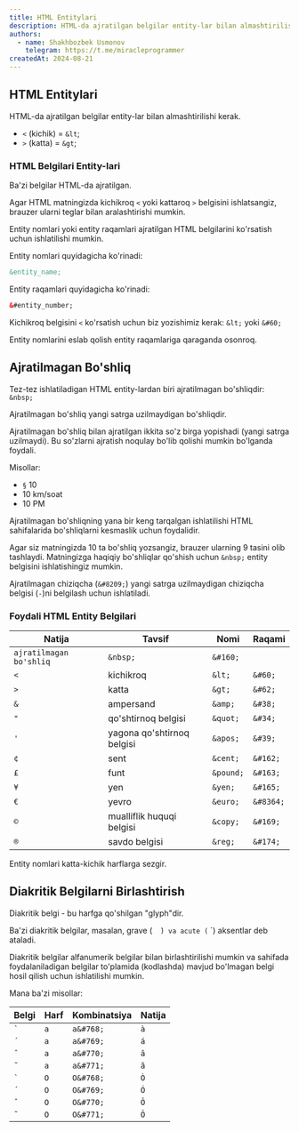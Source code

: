 ```yaml
---
title: HTML Entitylari
description: HTML-da ajratilgan belgilar entity-lar bilan almashtirilishi kerak.
authors:
  - name: Shakhbozbek Usmonov
    telegram: https://t.me/miracleprogrammer
createdAt: 2024-08-21
---
```


## HTML Entitylari

HTML-da ajratilgan belgilar entity-lar bilan almashtirilishi kerak.

- `<` (kichik) = `&lt`;
- `>` (katta) = `&gt`;

### HTML Belgilari Entity-lari

Ba'zi belgilar HTML-da ajratilgan.

Agar HTML matningizda kichikroq `<` yoki kattaroq `>` belgisini ishlatsangiz, brauzer ularni teglar bilan aralashtirishi mumkin.

Entity nomlari yoki entity raqamlari ajratilgan HTML belgilarini ko'rsatish uchun ishlatilishi mumkin.

Entity nomlari quyidagicha ko'rinadi:

```html
&entity_name;
```

Entity raqamlari quyidagicha ko'rinadi:

```html
&#entity_number;
```

Kichikroq belgisini `<` ko'rsatish uchun biz yozishimiz kerak: `&lt;` yoki `&#60;`

Entity nomlarini eslab qolish entity raqamlariga qaraganda osonroq.

## Ajratilmagan Bo'shliq

Tez-tez ishlatiladigan HTML entity-lardan biri ajratilmagan bo'shliqdir: `&nbsp;`

Ajratilmagan bo'shliq yangi satrga uzilmaydigan bo'shliqdir.

Ajratilmagan bo'shliq bilan ajratilgan ikkita so'z birga yopishadi (yangi satrga uzilmaydi). Bu so'zlarni ajratish noqulay bo'lib qolishi mumkin bo'lganda foydali.

Misollar:

- `§` 10
- 10 km/soat
- 10 PM

Ajratilmagan bo'shliqning yana bir keng tarqalgan ishlatilishi HTML sahifalarida bo'shliqlarni kesmaslik uchun foydalidir.

Agar siz matningizda 10 ta bo'shliq yozsangiz, brauzer ularning 9 tasini olib tashlaydi. Matningizga haqiqiy bo'shliqlar qo'shish uchun `&nbsp;` entity belgisini ishlatishingiz mumkin.

Ajratilmagan chiziqcha (`&#8209;`) yangi satrga uzilmaydigan chiziqcha belgisi (`‑`)ni belgilash uchun ishlatiladi.

### Foydali HTML Entity Belgilari

| Natija                  | Tavsif                     | Nomi      | Raqami    |
| ----------------------- | -------------------------- | --------- | --------- |
| `ajratilmagan bo'shliq` | `&nbsp;`                   | `&#160;`  |
| `<`                     | kichikroq                  | `&lt;`    | `&#60;`   |
| `>`                     | katta                      | `&gt;`    | `&#62;`   |
| `&`                     | ampersand                  | `&amp;`   | `&#38;`   |
| `"`                     | qo'shtirnoq belgisi        | `&quot;`  | `&#34;`   |
| `'`                     | yagona qo'shtirnoq belgisi | `&apos;`  | `&#39;`   |
| `¢`                     | sent                       | `&cent;`  | `&#162;`  |
| `£`                     | funt                       | `&pound;` | `&#163;`  |
| `¥`                     | yen                        | `&yen;`   | `&#165;`  |
| `€`                     | yevro                      | `&euro;`  | `&#8364;` |
| `©`                    | mualliflik huquqi belgisi  | `&copy;`  | `&#169;`  |
| `®`                    | savdo belgisi              | `&reg;`   | `&#174;`  |

<Callout type="warn" title="Eslatma">
  Entity nomlari katta-kichik harflarga sezgir.
</Callout>

## Diakritik Belgilarni Birlashtirish

Diakritik belgi - bu harfga qo'shilgan "glyph"dir.

Ba'zi diakritik belgilar, masalan, grave (`  ̀) va acute (` `) aksentlar deb ataladi.

Diakritik belgilar alfanumerik belgilar bilan birlashtirilishi mumkin va sahifada foydalaniladigan belgilar to'plamida (kodlashda) mavjud bo'lmagan belgi hosil qilish uchun ishlatilishi mumkin.

Mana ba'zi misollar:

| Belgi | Harf | Kombinatsiya | Natija |
| ----- | ---- | ------------ | ------ |
| `̀`    | `a`  | `a&#768;`    | `à`    |
| `́`    | `a`  | `a&#769;`    | `á`    |
| `̂`    | `a`  | `a&#770;`    | `â`    |
| `̃`    | `a`  | `a&#771;`    | `ã`    |
| `̀`    | `O`  | `O&#768;`    | `Ò`    |
| `́`    | `O`  | `O&#769;`    | `Ó`    |
| `̂`    | `O`  | `O&#770;`    | `Ô`    |
| `̃`    | `O`  | `O&#771;`    | `Õ`    |

